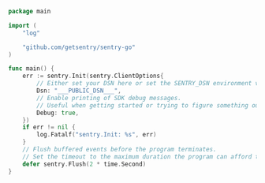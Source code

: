 ```go
package main

import (
	"log"

	"github.com/getsentry/sentry-go"
)

func main() {
	err := sentry.Init(sentry.ClientOptions{
		// Either set your DSN here or set the SENTRY_DSN environment variable.
		Dsn: "___PUBLIC_DSN___",
		// Enable printing of SDK debug messages.
		// Useful when getting started or trying to figure something out.
		Debug: true,
	})
	if err != nil {
		log.Fatalf("sentry.Init: %s", err)
	}
	// Flush buffered events before the program terminates.
	// Set the timeout to the maximum duration the program can afford to wait.
	defer sentry.Flush(2 * time.Second)
}
```
<!--TODO: specify the release and environment can also be specified in the environment variables `SENTRY_RELEASE` and `SENTRY_ENVIRONMENT` respectively and add code comments to that effect -->
